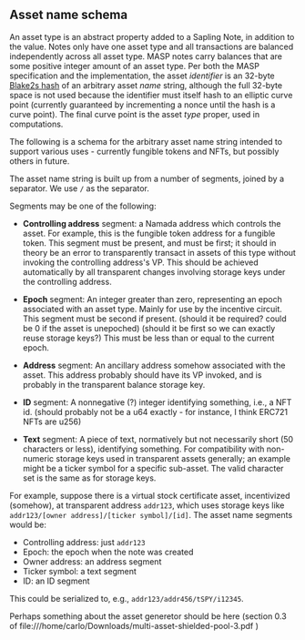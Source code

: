 ## Asset name schema

An asset type is an abstract property added to a Sapling Note, in addition to the value. Notes only have one asset
type and all transactions are balanced independently across all asset type. MASP notes carry balances that are some positive integer amount of an
asset type. Per both the MASP specification and the implementation, the
asset *identifier* is an 32-byte [Blake2s hash](https://www.blake2.net/) of an arbitrary asset
*name* string, although the full 32-byte space is not used because the
identifier must itself hash to an elliptic curve point (currently
guaranteed by incrementing a nonce until the hash is a curve point). The
final curve point is the asset *type* proper, used in computations.

The following is a schema for the arbitrary asset name string intended
to support various uses - currently fungible tokens and NFTs, but possibly
others in future.

The asset name string is built up from a number of segments, joined by a
separator. We use `/` as the separator.

Segments may be one of the following:

- **Controlling address** segment: a Namada address which controls the
  asset. For example, this is the fungible token address for a fungible
  token. This segment must be present, and must be first; it should in
  theory be an error to transparently transact in assets of this type
  without invoking the controlling address's VP. This should be achieved
  automatically by all transparent changes involving storage keys under
  the controlling address.

- **Epoch** segment: An integer greater than zero, representing an epoch
  associated with an asset type. Mainly for use by the incentive
  circuit. This segment must be second if present. (should it be
  required? could be 0 if the asset is unepoched) (should it be first so
  we can exactly reuse storage keys?) This must be less than or equal to
  the current epoch.

- **Address** segment: An ancillary address somehow associated with the
  asset. This address probably should have its VP invoked, and is
  probably in the transparent balance storage key.

- **ID** segment: A nonnegative (?) integer identifying something, i.e.,
  a NFT id. (should probably not be a u64 exactly - for instance, I
  think ERC721 NFTs are u256)

- **Text** segment: A piece of text, normatively but not necessarily
  short (50 characters or less), identifying something. For
  compatibility with non-numeric storage keys used in transparent assets
  generally; an example might be a ticker symbol for a specific
  sub-asset. The valid character set is the same as for storage keys.

For example, suppose there is a virtual stock certificate asset,
incentivized (somehow), at transparent address `addr123`, which uses
storage keys like `addr123/[owner address]/[ticker symbol]/[id]`. The
asset name segments would be:

- Controlling address: just `addr123`
- Epoch: the epoch when the note was created
- Owner address: an address segment
- Ticker symbol: a text segment
- ID: an ID segment

This could be serialized to, e.g., `addr123/addr456/tSPY/i12345`.

Perhaps something about the asset generetor should be here (section 0.3 of file:///home/carlo/Downloads/multi-asset-shielded-pool-3.pdf )
